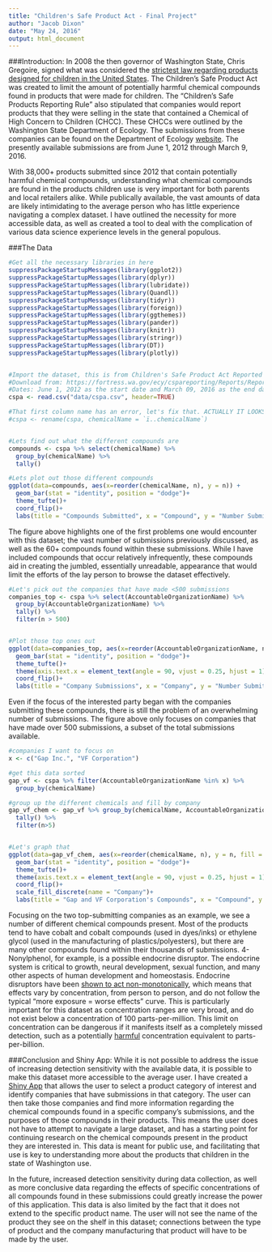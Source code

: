 ```yaml
---
title: "Children's Safe Product Act - Final Project"
author: "Jacob Dixon"
date: "May 24, 2016"
output: html_document
---
```


###Introduction: 
In 2008 the then governor of Washington State, Chris Gregoire, signed what was considered the [strictest law regarding products designed for children in the United States](http://www.seattlepi.com/local/article/Gregoire-signs-toughest-toy-law-in-U-S-1268902.php). The Children's Safe Product Act was created to limit the amount of potentially harmful chemical compounds found in products that were made for children. The "Children's Safe Products Reporting Rule" also stipulated that companies would report products that they were selling in the state that contained a Chemical of High Concern to Children (CHCC). These CHCCs were outlined by the Washington State Department of Ecology. The submissions from these companies can be found on the Department of Ecology [website](https://fortress.wa.gov/ecy/cspareporting/). The presently available submissions are from June 1, 2012 through March 9, 2016.

With 38,000+ products submitted since 2012 that contain potentially harmful chemical compounds, understanding what chemical compounds are found in the products children use is very important for both parents and local retailers alike. While publically available, the vast amounts of data are likely intimidating to the average person who has little experience navigating a complex dataset. I have outlined the necessity for more accessible data, as well as created a tool to deal with the complication of various data science experience levels in the general populous. 

###The Data
```r
#Get all the necessary libraries in here
suppressPackageStartupMessages(library(ggplot2))
suppressPackageStartupMessages(library(dplyr))
suppressPackageStartupMessages(library(lubridate))
suppressPackageStartupMessages(library(Quandl))
suppressPackageStartupMessages(library(tidyr))
suppressPackageStartupMessages(library(foreign))
suppressPackageStartupMessages(library(ggthemes))
suppressPackageStartupMessages(library(pander))
suppressPackageStartupMessages(library(knitr))
suppressPackageStartupMessages(library(stringr))
suppressPackageStartupMessages(library(DT))
suppressPackageStartupMessages(library(plotly))


#Import the dataset, this is from Children's Safe Product Act Reported Data
#Download from: https://fortress.wa.gov/ecy/cspareporting/Reports/ReportViewer.aspx?ReportName=GetAllReport
#Dates: June 1, 2012 as the start date and March 09, 2016 as the end date
cspa <- read.csv("data/cspa.csv", header=TRUE)

#That first column name has an error, let's fix that. ACTUALLY IT LOOKS LIKE THIS ONLY EFFECTS ME
#cspa <- rename(cspa, chemicalName = `ï..chemicalName`)


#Lets find out what the different compounds are 
compounds <- cspa %>% select(chemicalName) %>% 
  group_by(chemicalName) %>% 
  tally()

#Lets plot out those different compounds  
ggplot(data=compounds, aes(x=reorder(chemicalName, n), y = n)) +
  geom_bar(stat = "identity", position = "dodge")+
  theme_tufte()+
  coord_flip()+
  labs(title = "Compounds Submitted", x = "Compound", y = "Number Submitted 2012-2016")

```

The figure above highlights one of the first problems one would encounter with this dataset; the vast number of submissions previously discussed, as well as the 60+ compounds found within these submissions. While I have included compounds that occur relatively infrequently, these compounds aid in creating the jumbled, essentially unreadable, appearance that would limit the efforts of the lay person to browse the dataset effectively. 

```r

#Let's pick out the companies that have made <500 submissions 
companies_top <- cspa %>% select(AccountableOrganizationName) %>% 
  group_by(AccountableOrganizationName) %>% 
  tally() %>% 
  filter(n > 500)


#Plot those top ones out
ggplot(data=companies_top, aes(x=reorder(AccountableOrganizationName, n), y = n)) +
  geom_bar(stat = "identity", position = "dodge")+
  theme_tufte()+
  theme(axis.text.x = element_text(angle = 90, vjust = 0.25, hjust = 1)) +
  coord_flip()+
  labs(title = "Company Submissions", x = "Company", y = "Number Submitted")

```

Even if the focus of the interested party began with the companies submitting these compounds, there is still the problem of an overwhelming number of submissions. The figure above only focuses on companies that have made over 500 submissions, a subset of the total submissions available. 


```r

#companies I want to focus on
x <- c("Gap Inc.", "VF Corporation")

#get this data sorted 
gap_vf <- cspa %>% filter(AccountableOrganizationName %in% x) %>% 
  group_by(chemicalName)

#group up the different chemicals and fill by company
gap_vf_chem <- gap_vf %>% group_by(chemicalName, AccountableOrganizationName) %>% 
  tally() %>% 
  filter(n>5)


#Let's graph that
ggplot(data=gap_vf_chem, aes(x=reorder(chemicalName, n), y = n, fill = AccountableOrganizationName)) +
  geom_bar(stat = "identity", position = "dodge")+
  theme_tufte()+
  theme(axis.text.x = element_text(angle = 90, vjust = 0.25, hjust = 1)) +
  coord_flip()+
  scale_fill_discrete(name = "Company")+
  labs(title = "Gap and VF Corporation's Compounds", x = "Compound", y = "Number Submitted")

```

Focusing on the two top-submitting companies as an example, we see a number of different chemical compounds present. Most of the products tend to have cobalt and cobalt compounds (used in dyes/inks) or ethylene glycol (used in the manufacturing of plastics/polyesters), but there are many other compounds found within their thousands of submissions. 4-Nonylphenol, for example, is a possible endocrine disruptor. The endocrine system is critical to growth, neural development, sexual function, and many other aspects of human development and homeostasis. Endocrine disruptors have been [shown to act non-monotonically](http://www.ncbi.nlm.nih.gov/pubmed/22419778), which means that effects vary by concentration, from person to person, and do not follow the typical "more exposure = worse effects" curve. This is particularly important for this dataset as concentration ranges are very broad, and do not exist below a concentration of 100 parts-per-million. This limit on concentration can be dangerous if it manifests itself as a completely missed detection, such as a potentially [harmful](http://www.hindawi.com/journals/bmri/2014/840547/) concentration equivalent to parts-per-billion. 

###Conclusion and Shiny App: 
While it is not possible to address the issue of increasing detection sensitivity with the available data, it is possible to make this dataset more accessible to the average user. I have created a [Shiny App](https://jacobdixon.shinyapps.io/CSPA/) that allows the user to select a product category of interest and identify companies that have submissions in that category. The user can then take those companies and find more information regarding the chemical compounds found in a specific company's submissions, and the purposes of those compounds in their products. This means the user does not have to attempt to navigate a large dataset, and has a starting point for continuing research on the chemical compounds present in the product they are interested in. This data is meant for public use, and facilitating that use is key to understanding more about the products that children in the state of Washington use. 

In the future, increased detection sensitivity during data collection, as well as more conclusive data regarding the effects of specific concentrations of all compounds found in these submissions could greatly increase the power of this application. This data is also limited by the fact that it does not extend to the specific product name. The user will not see the name of the product they see on the shelf in this dataset; connections between the type of product and the company manufacturing that product will have to be made by the user. 
